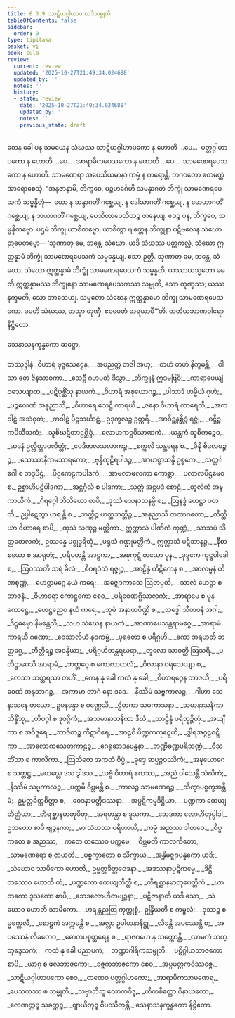 ```yaml
---
title: 6.3.9 သာဋိယဂ္ဂါဟာပကာဒိသမ္မုတိ
tableOfContents: false
sidebar:
  order: 9
type: tipitaka
basket: vi
book: cula
review:
  current: review
  updated: '2025-10-27T21:49:34.024688'
  updated_by: ''
  notes: ''
  history:
  - state: review
    date: '2025-10-27T21:49:34.024688'
    updated_by: ''
    notes: ''
    previous_state: draft
---
```



<ReviewStatus review={frontmatter.review} showDetails={true} />

<HypothesisAnnotation frontmatter={frontmatter} />

<DynamicBreadcrumb />

<Division number="329" book="cula" e="ch" v="4" p="332">

<Paragraph number="1445" book="cula">
တေန ခေါ ပန သမယေန သံဃဿ သာဋိယဂ္ဂါဟာပကော န ဟောတိ …ပေ…  ပတ္တဂ္ဂါဟာပကော န ဟောတိ …ပေ…  အာရာမိကပေသကော န ဟောတိ …ပေ…  သာမဏေရပေသကော န ဟောတိ. သာမဏေရာ အပေသိယမာနာ ကမ္မံ န ကရောန္တိ. ဘဂဝတော ဧတမတ္ထံ အာရောစေသုံ. “အနုဇာနာမိ, ဘိက္ခဝေ, ပဉ္စဟင်္ဂေဟိ သမန္နာဂတံ ဘိက္ခုံ သာမဏေရပေသကံ သမ္မန္နိတုံ—  ယော န ဆန္ဒာဂတိံ ဂစ္ဆေယျ, န ဒေါသာဂတိံ ဂစ္ဆေယျ, န မောဟာဂတိံ ဂစ္ဆေယျ, န ဘယာဂတိံ ဂစ္ဆေယျ, ပေသိတာပေသိတဉ္စ ဇာနေယျ. ဧဝဉ္စ ပန, ဘိက္ခဝေ, သမ္မန္နိတဗ္ဗော. ပဌမံ ဘိက္ခု ယာစိတဗ္ဗော, ယာစိတွာ ဗျတ္တေန ဘိက္ခုနာ ပဋိဗလေန သံဃော ဉာပေတဗ္ဗော—
</Paragraph>

<Paragraph number="1446" book="cula">
‘သုဏာတု မေ, ဘန္တေ, သံဃော. ယဒိ သံဃဿ ပတ္တကလ္လံ, သံဃော ဣတ္ထန္နာမံ ဘိက္ခုံ သာမဏေရပေသကံ သမ္မန္နေယျ. ဧသာ ဉတ္တိ.
</Paragraph>

<Paragraph number="1447" book="cula">
သုဏာတု မေ, ဘန္တေ, သံဃော. သံဃော ဣတ္ထန္နာမံ ဘိက္ခုံ သာမဏေရပေသကံ သမ္မန္နတိ. ယဿာယသ္မတော ခမတိ ဣတ္ထန္နာမဿ ဘိက္ခုနော သာမဏေရပေသကဿ သမ္မုတိ, သော တုဏှဿ; ယဿ နက္ခမတိ, သော ဘာသေယျ.
</Paragraph>

<Paragraph number="1448" book="cula">
သမ္မတော သံဃေန ဣတ္ထန္နာမော ဘိက္ခု သာမဏေရပေသကော. ခမတိ သံဃဿ, တသ္မာ တုဏှီ, ဧဝမေတံ ဓာရယာမီ’”တိ.

</Paragraph>
</Division>

<Paragraph number="1449" type="center" book="cula">
တတိယဘာဏဝါရော နိဋ္ဌိတော.

  
သေနာသနက္ခန္ဓကော ဆဋ္ဌော.



</Paragraph>

<Paragraph number="1450" type="center" book="cula">
တဿုဒ္ဒါနံ


</Paragraph>

<Paragraph number="1451" type="verses" book="cula">
_ဝိဟာရံ ဗုဒ္ဓသေဋ္ဌေန,_  
_အပညတ္တံ တဒါ အဟု;_  
_တဟံ တဟံ နိက္ခမန္တိ,_  
_ဝါသာ တေ ဇိနသာဝကာ._  

</Paragraph>

<Paragraph number="1452" type="verses" book="cula">
_သေဋ္ဌီ ဂဟပတိ ဒိသွာ,_  
_ဘိက္ခူနံ ဣဒမဗြဝိ;_  
_ကာရာပေယျံ ဝသေယျာထ,_  
_ပဋိပုစ္ဆိံသု နာယကံ._  

</Paragraph>

<Paragraph number="1453" type="verses" book="cula">
_ဝိဟာရံ အဍ္ဎယောဂဉ္စ,_  
_ပါသာဒံ ဟမ္မိယံ ဂုဟံ;_  
_ပဉ္စလေဏံ အနုညာသိ,_  
_ဝိဟာရေ သေဋ္ဌိ ကာရယိ._  

</Paragraph>

<Paragraph number="1454" type="verses" book="cula">
_ဇနော ဝိဟာရံ ကာရေတိ,_  
_အကဝါဋံ အသံဝုတံ;_  
_ကဝါဋံ ပိဋ္ဌသင်္ဃာဋံ,_  
ဥဒုက္ခလဉ္စ ဥတ္တရိ._  

</Paragraph>

<Paragraph number="1455" type="verses" book="cula">
_အာဝိဉ္ဆနစ္ဆိဒ္ဒံ ရဇ္ဇုံ,_  
_ဝဋ္ဋိဉ္စ ကပိသီသကံ;_  
_သူစိဃဋိတာဠစ္ဆိဒ္ဒံ,_  
_လောဟကဋ္ဌဝိသာဏကံ._  

</Paragraph>

<Paragraph number="1456" type="verses" book="cula">
_ယန္တကံ သူစိကဉ္စေဝ,_  
_ဆဒနံ ဥလ္လိတ္တာဝလိတ္တံ;_  
_ဝေဒိဇာလသလာကဉ္စ,_  
_စက္ကလိ သန္ထရေန စ._  

</Paragraph>

<Paragraph number="1457" type="verses" book="cula">
_မိဍ္ဎိ ဗိဒလမဉ္စဉ္စ,_  
_သောသာနိကမသာရကော;_  
_ဗုန္ဒိကုဠိရပါဒဉ္စ,_  
_အာဟစ္စာသန္ဒိ ဥစ္စကေ._  

</Paragraph>

<Paragraph number="1458" type="verses" book="cula">
_သတ္တင်္ဂေါ စ ဘဒ္ဒပီဌံ,_  
_ပီဌကေဠကပါဒကံ;_  
_အာမလာဖလကာ ကောစ္ဆာ,_  
_ပလာလပီဌမေဝ စ._  

</Paragraph>

<Paragraph number="1459" type="verses" book="cula">
ဥစ္စာဟိပဋိပါဒကာ,_  
_အဋ္ဌင်္ဂုလိ စ ပါဒကာ;_  
_သုတ္တံ အဋ္ဌပဒံ စောဠံ,_  
_တူလိကံ အဍ္ဎကာယိကံ._  

</Paragraph>

<Paragraph number="1460" type="verses" book="cula">
_ဂိရဂ္ဂေါ ဘိသိယော စာပိ,_  
_ဒုဿံ သေနာသနမ္ပိ စ;_  
_ဩနဒ္ဓံ ဟေဋ္ဌာ ပတတိ,_  
ဥပ္ပါဋေတွာ ဟရန္တိ စ._  

</Paragraph>

<Paragraph number="1461" type="verses" book="cula">
_ဘတ္တိဉ္စ ဟတ္ထဘတ္တိဉ္စ,_  
_အနုညာသိ တထာဂတော;_  
_တိတ္ထိယာ ဝိဟာရေ စာပိ,_  
_ထုသံ သဏှဉ္စ မတ္တိကာ._  

</Paragraph>

<Paragraph number="1462" book="cula">
ဣက္ကာသံ ပါဏိကံ ကုဏ္ဍံ,_  
_သာသပံ သိတ္ထတေလကံ;_  
ဥဿန္နေ ပစ္စုဒ္ဓရိတုံ,_  
_ဖရုသံ ဂဏ္ဍုမတ္တိကံ._  

</Paragraph>

<Paragraph number="1463" type="verses" book="cula">
ဣက္ကာသံ ပဋိဘာနဉ္စ,_  
_နီစာ စယော စ အာရုဟံ;_  
_ပရိပတန္တိ အာဠကာ,_  
_အဍ္ဎကုဋ္ဋံ တယော ပုန._  

</Paragraph>

<Paragraph number="1464" type="verses" book="cula">
_ခုဒ္ဒကေ ကုဋ္ဋပါဒေါ စ,_  
_ဩဝဿတိ သရံ ခိလံ;_  
_စီဝရဝံသံ ရဇ္ဇုဉ္စ,_  
_အာဠိန္ဒံ ကိဋိကေန စ._  

</Paragraph>

<Paragraph number="1465" type="verses" book="cula">
_အာလမ္ဗနံ တိဏစုဏ္ဏံ,_  
_ဟေဋ္ဌာမဂ္ဂေ နယံ ကရေ;_  
_အဇ္ဈောကာသေ ဩတပ္ပတိ,_  
_သာလံ ဟေဋ္ဌာ စ ဘာဇနံ._  

</Paragraph>

<Paragraph number="1466" type="verses" book="cula">
_ဝိဟာရော ကောဋ္ဌကော စေဝ,_  
_ပရိဝေဏဂ္ဂိသာလကံ;_  
_အာရာမေ စ ပုန ကောဋ္ဌေ,_  
_ဟေဋ္ဌညေဝ နယံ ကရေ._  

</Paragraph>

<Paragraph number="1467" type="verses" book="cula">
_သုဓံ အနာထပိဏ္ဍိ စ,_  
_သဒ္ဓေါ သီတဝနံ အဂါ;_  
_ဒိဋ္ဌဓမ္မော နိမန္တေသိ,_  
_သဟ သံဃေန နာယကံ._  

</Paragraph>

<Paragraph number="1468" type="verses" book="cula">
_အာဏာပေသန္တရာမဂ္ဂေ,_  
_အာရာမံ ကာရယီ ဂဏော;_  
_ဝေသာလိယံ နဝကမ္မံ,_  
_ပုရတော စ ပရိဂ္ဂဟိ._  

</Paragraph>

<Paragraph number="1469" type="verses" book="cula">
_ကော အရဟတိ ဘတ္တဂ္ဂေ,_  
_တိတ္တိရဉ္စ အဝန္ဒိယာ;_  
_ပရိဂ္ဂဟိတန္တရဃရာ,_  
_တူလော သာဝတ္ထိ ဩသရိ._  

</Paragraph>

<Paragraph number="1470" type="verses" book="cula">
_ပတိဋ္ဌာပေသိ အာရာမံ,_  
_ဘတ္တဂ္ဂေ စ ကောလာဟလံ;_  
_ဂိလာနာ ဝရသေယျာ စ,_  
_လေသာ သတ္တရသာ တဟိံ._  

</Paragraph>

<Paragraph number="1471" type="verses" book="cula">
_ကေန နု ခေါ ကထံ နု ခေါ,_  
_ဝိဟာရဂ္ဂေန ဘာဇယိ;_  
_ပရိဝေဏံ အနုဘာဂဉ္စ,_  
_အကာမာ ဘာဂံ နော ဒဒေ._  

</Paragraph>

<Paragraph number="1472" type="verses" book="cula">
_နိဿီမံ သဗ္ဗကာလဉ္စ,_  
_ဂါဟာ သေနာသနေ တယော;_  
ဥပနန္ဒော စ ဝဏ္ဏေသိ,_  
_ဌိတကာ သမကာသနာ._  

</Paragraph>

<Paragraph number="1473" type="verses" book="cula">
_သမာနာသနိကာ ဘိန္ဒိံသု,_  
_တိဝဂ္ဂါ စ ဒုဝဂ္ဂိကံ;_  
_အသမာနာသနိကာ ဒီဃံ,_  
_သာဠိန္ဒံ ပရိဘုဉ္ဇိတုံ._  

</Paragraph>

<Paragraph number="1474" type="verses" book="cula">
_အယျိကာ စ အဝိဒူရေ,_  
_ဘာဇိတဉ္စ ကီဋာဂိရေ;_  
_အာဠဝီ ပိဏ္ဍကကုဋ္ဋေဟိ,_  
_ဒွါရအဂ္ဂဠဝဋ္ဋိကာ._  

</Paragraph>

<Paragraph number="1475" type="verses" book="cula">
_အာလောကသေတကာဠဉ္စ,_  
_ဂေရုဆာဒနဗန္ဓနာ;_  
_ဘဏ္ဍိခဏ္ဍပရိဘဏ္ဍံ,_  
_ဝီသ တိံသာ စ ကာလိကာ._  

</Paragraph>

<Paragraph number="1476" type="verses" book="cula">
_ဩသိတေ အကတံ ဝိပ္ပံ,_  
_ခုဒ္ဒေ ဆပ္ပဉ္စဝဿိကံ;_  
_အဍ္ဎယောဂေ စ သတ္တဋ္ဌ,_  
_မဟလ္လေ ဒသ ဒွါဒသ._  

</Paragraph>

<Paragraph number="1477" type="verses" book="cula">
_သဗ္ဗံ ဝိဟာရံ ဧကဿ,_  
_အညံ ဝါသေန္တိ သံဃိကံ;_  
_နိဿီမံ သဗ္ဗကာလဉ္စ,_  
_ပက္ကမိ ဝိဗ္ဘမန္တိ စ._  

</Paragraph>

<Paragraph number="1478" type="verses" book="cula">
_ကာလဉ္စ သာမဏေရဉ္စ,_  
_သိက္ခာပစ္စက္ခအန္တိမံ;_  
ဥမ္မတ္တခိတ္တစိတ္တာ စ,_  
_ဝေဒနာပတ္တိဒဿနာ._  

</Paragraph>

<Paragraph number="1479" type="verses" book="cula">
_အပ္ပဋိကမ္မဒိဋ္ဌိယာ,_  
_ပဏ္ဍကာ ထေယျတိတ္ထိယာ;_  
_တိရစ္ဆာနမာတုပိတု,_  
_အရဟန္တာ စ ဒူသကာ._  

</Paragraph>

<Paragraph number="1480" type="verses" book="cula">
_ဘေဒကာ လောဟိတုပ္ပါဒါ,_  
ဥဘတော စာပိ ဗျဉ္ဇနကာ;_  
_မာ သံဃဿ ပရိဟာယိ,_  
_ကမ္မံ အညဿ ဒါတဝေ._  

</Paragraph>

<Paragraph number="1481" type="verses" book="cula">
_ဝိပ္ပကတေ စ အညဿ,_  
_ကတေ တဿေဝ ပက္ကမေ;_  
_ဝိဗ္ဘမတိ ကာလင်္ကတော,_  
_သာမဏေရော စ ဇာယတိ._  

</Paragraph>

<Paragraph number="1482" type="verses" book="cula">
_ပစ္စက္ခာတော စ သိက္ခာယ,_  
_အန္တိမဇ္ဈာပန္နကော ယဒိ;_  
_သံဃောဝ သာမိကော ဟောတိ,_  
ဥမ္မတ္တခိတ္တဝေဒနာ._  

</Paragraph>

<Paragraph number="1483" type="verses" book="cula">
_အဒဿနာပ္ပဋိကမ္မေ,_  
_ဒိဋ္ဌိ တဿေဝ ဟောတိ တံ;_  
_ပဏ္ဍကော ထေယျတိတ္ထီ စ,_  
_တိရစ္ဆာနမာတုပေတ္တိကံ._  

</Paragraph>

<Paragraph number="1484" type="verses" book="cula">
_ဃာတကော ဒူသကော စာပိ,_  
_ဘေဒလောဟိတဗျဉ္ဇနာ;_  
_ပဋိဇာနာတိ ယဒိ သော,_  
_သံဃောဝ ဟောတိ သာမိကော._  

</Paragraph>

<Paragraph number="1485" type="verses" book="cula">
_ဟရန္တညတြ ကုက္ကုစ္စံ,_  
ဥန္ဒြိယတိ စ ကမ္ဗလံ;_  
_ဒုဿဉ္စ စမ္မစက္ကလီ,_  
_စောဠကံ အက္ကမန္တိ စ._  

</Paragraph>

<Paragraph number="1486" type="verses" book="cula">
_အလ္လာ ဥပါဟနာနိဋ္ဌု,_  
_လိခန္တိ အပဿေန္တိ စ;_  
_အပဿေနံ လိခတေဝ,_  
_ဓောတပစ္စတ္ထရေန စ._  

</Paragraph>

<Paragraph number="1487" type="verses" book="cula">
_ရာဇဂဟေ န သက္ကောန္တိ,_  
_လာမကံ ဘတ္တုဒ္ဒေသကံ;_  
_ကထံ နု ခေါ ပညာပကံ,_  
_ဘဏ္ဍာဂါရိကသမ္မုတိ._  

</Paragraph>

<Paragraph number="1488" type="verses" book="cula">
_ပဋိဂ္ဂါဟဘာဇကော စာပိ,_  
_ယာဂု စ ဖလဘာဇကော;_  
_ခဇ္ဇကဘာဇကော စေဝ,_  
_အပ္ပမတ္တကဝိဿဇ္ဇေ._  

</Paragraph>

<Paragraph number="1489" type="verses" book="cula">
_သာဋိယဂ္ဂါဟာပကော စေဝ,_  
_တထေဝ ပတ္တဂ္ဂါဟကော;_  
_အာရာမိကသာမဏေရ,_  
_ပေသကဿ စ သမ္မုတိ._  

</Paragraph>

<Paragraph number="1490" type="verses" book="cula">
_သဗ္ဗာဘိဘူ လောကဝိဒူ,_  
_ဟိတစိတ္တော ဝိနာယကော;_  
_လေဏတ္ထဉ္စ သုခတ္ထဉ္စ,_  
_ဈာယိတုဉ္စ ဝိပဿိတုန္တိ._  


</Paragraph>

<Paragraph number="1491" type="center" book="cula">
သေနာသနက္ခန္ဓကော နိဋ္ဌိတော.
</Paragraph>